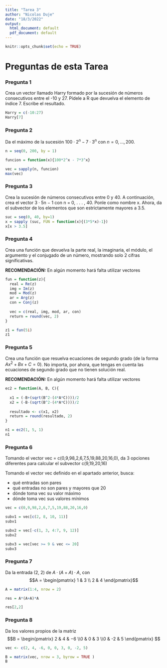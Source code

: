 ```yaml
---
title: "Tarea 3"
author: "Nicolas Duje"
date: "18/3/2022"
output:
  html_document: default
  pdf_document: default
---
```


```r
knitr::opts_chunk$set(echo = TRUE)
```

# Preguntas de esta Tarea

### Pregunta 1

Crea un vector llamado Harry formado por la sucesión de números consecutivos entre el -10 y 27. Pídele a R que devuelva el elemento de índice 7. Escribe el resultado.

```r
Harry = c(-10:27)
Harry[7]

```

### Pregunta 2
Da el máximo de la sucesión $100\cdot 2^n -7\cdot3^n$ con $n=0,\dots,200$.

```r
n = seq(0, 200, by = 1)

funcion = function(x){100*2^x - 7*3^x}

vec = sapply(n, funcion)
max(vec)

```


### Pregunta 3
Crea la sucesión de números consecutivos entre 0 y 40. A continuación, crea el vector 3 · 5n − 1 con
n = 0, . . . , 40. Ponle como nombre x. Ahora, da el subvector de los elementos que son estrictamente mayores
a 3.5.
```r
suc = seq(0, 40, by=1)
x = sapply (suc, FUN = function(x){(3*5*x)-1}) 
x[x > 3.5]
```

### Pregunta 4
Crea una función que devuelva la parte real, la imaginaria, el módulo, el argumento y el conjugado de un
número, mostrando solo 2 cifras significativas.

**RECOMENDACIÓN:** En algún momento hará falta utilizar vectores

```r

fun = function(z){
  real = Re(z)
  img = Im(z)
  mod = Mod(z)
  ar = Arg(z)
  con = Conj(z)
  
  vec = c(real, img, mod, ar, con)
  return = round(vec, 2)
}

z1 = fun(5i)
z1
```
### Pregunta 5
Crea una función que resuelva ecuaciones de segundo grado (de la forma $Ax^2 + Bx + C = 0$). No importa,
por ahora, que tengas en cuenta las ecuaciones de segundo grado que no tienen solución real.

**RECOMENDACIÓN:** En algún momento hará falta utilizar vectores


```r

ec2 = function(A, B, C){
  
  x1 = (-B+(sqrt(B^2-(4*A*C))))/2
  x2 = (-B-(sqrt(B^2-(4*A*C))))/2
  
  resultado <- c(x1, x2)
  return = round(resultado, 2)
}

n1 = ec2(1, 5, 1)
n1
```
### Pregunta 6

Tomando el vector vec = c(0,9,98,2,6,7,5,19,88,20,16,0), da 3 opciones diferentes para calcular el
subvector c(9,19,20,16)

Tomando el vector vec definido en el apartado anterior, busca:

* qué entradas son pares
* qué entradas no son pares y mayores que 20
* dónde toma vec su valor máximo
* dónde toma vec sus valores mínimos

```r
vec = c(0,9,98,2,6,7,5,19,88,20,16,0)

subv1 = vec[c(2, 8, 10, 11)]
subv1

subv2 = vec[-c(1, 3, 4:7, 9, 12)]
subv2

subv3 = vec[vec >= 9 & vec <= 20]
subv3
```
### Pregunta 7
Da la entrada (2, 2) de $A · (A + A) · A$, con $$A = \begin{pmatrix} 1 & 3 \\ 2 & 4 \end{pmatrix}$$

```r

A = matrix(1:4, nrow = 2)

res = A*(A+A)*A

res[2,2]

```
### Pregunta 8
Da los valores propios de la matriz $$B = \begin{pmatrix} 2 & 4 & −6 \\0 & 0 & 3 \\0 & -2 & 5 \end{pmatrix} $$


```r

vec <- c(2, 4, -6, 0, 0, 3, 0, -2, 5)

B = matrix(vec, nrow = 3, byrow = TRUE )
B

```












